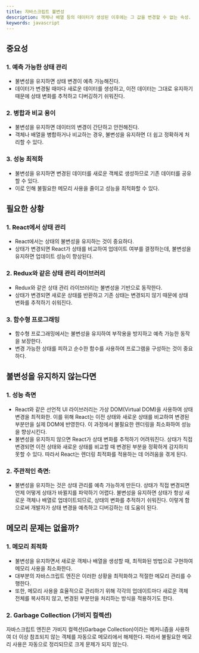 ```yaml
---
title: 자바스크립트 불변성
description: 객체나 배열 등의 데이터가 생성된 이후에는 그 값을 변경할 수 없는 속성. 한 번 생성된 데이터는 변경할 수 없고 새로운 값을 반환하는 방식으로 작업을 수행하는 것
keywords: javascript
---
```


## 중요성

### 1. 예측 가능한 상태 관리

- 불변성을 유지하면 상태 변경이 예측 가능해진다.
- 데이터가 변경될 때마다 새로운 데이터를 생성하고, 이전 데이터는 그대로 유지하기 때문에 상태 변화를 추적하고 디버깅하기 쉬워진다.

### 2. 병합과 비교 용이

- 불변성을 유지하면 데이터의 변경이 간단하고 안전해진다.
- 객체나 배열을 병합하거나 비교하는 경우, 불변성을 유지하면 더 쉽고 정확하게 처리할 수 있다.

### 3. 성능 최적화

- 불변성을 유지하면 변경된 데이터를 새로운 객체로 생성하므로 기존 데이터를 공유할 수 있다.
- 이로 인해 불필요한 메모리 사용을 줄이고 성능을 최적화할 수 있다.

## 필요한 상황

### 1. React에서 상태 관리

- React에서는 상태의 불변성을 유지하는 것이 중요하다.
- 상태가 변경되면 React가 상태를 비교하여 업데이트 여부를 결정하는데, 불변성을 유지하면 업데이트 성능이 향상된다.

### 2. Redux와 같은 상태 관리 라이브러리

- Redux와 같은 상태 관리 라이브러리는 불변성을 기반으로 동작한다.
- 상태가 변경되면 새로운 상태를 반환하고 기존 상태는 변경되지 않기 때문에 상태 변화를 추적하기 쉬워진다.

### 3. 함수형 프로그래밍

- 함수형 프로그래밍에서는 불변성을 유지하여 부작용을 방지하고 예측 가능한 동작을 보장한다.
- 변경 가능한 상태를 피하고 순수한 함수를 사용하여 프로그램을 구성하는 것이 중요하다.

## 불변성을 유지하지 않는다면

### 1. 성능 측면

- React와 같은 선언적 UI 라이브러리는 가상 DOM(Virtual DOM)을 사용하여 상태 변경을 최적화한. 이를 위해 React는 이전 상태와 새로운 상태를 비교하여 변경된 부분만을 실제 DOM에 반영한다. 이 과정에서 불필요한 렌더링을 최소화하여 성능을 향상시킨다.
- 불변성을 유지하지 않으면 React가 상태 변화를 추적하기 어려워진다. 상태가 직접 변경되면 이전 상태와 새로운 상태를 비교할 때 변경된 부분을 정확하게 감지하지 못할 수 있다. 따라서 React는 렌더링 최적화를 적용하는 데 어려움을 겪게 된다.

### 2. 주관적인 측면:

- 불변성을 유지하는 것은 상태 관리를 예측 가능하게 만든다. 상태가 직접 변경되면 언제 어떻게 상태가 바뀔지를 파악하기 어렵다. 불변성을 유지하면 상태가 항상 새로운 객체나 배열로 업데이트되므로, 상태의 변화를 추적하기 쉬워진다. 이렇게 함으로써 개발자가 상태 변경을 예측하고 디버깅하는 데 도움이 된다.

## 메모리 문제는 없을까?

### 1. 메모리 최적화

- 불변성을 유지하면서 새로운 객체나 배열을 생성할 때, 최적화된 방법으로 구현하여 메모리 사용을 최소화한다.
- 대부분의 자바스크립트 엔진은 이러한 상황을 최적화하고 적절한 메모리 관리를 수행한다.
- 또한, 메모리 사용을 효율적으로 관리하기 위해 각각의 업데이트마다 새로운 객체 전체를 복사하지 않고, 변경된 부분만을 처리하는 방식을 적용하기도 한다.

### 2. Garbage Collection (가비지 컬렉션)

자바스크립트 엔진은 가비지 컬렉션(Garbage Collection)이라는 메커니즘을 사용하여 더 이상 참조되지 않는 객체를 자동으로 메모리에서 해제한다. 따라서 불필요한 메모리 사용은 자동으로 정리되므로 크게 문제가 되지 않는다.

